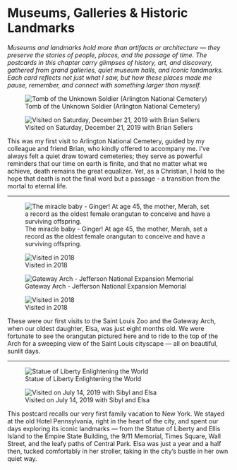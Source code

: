 # Museums, Galleries & Historic Landmarks

*Museums and landmarks hold more than artifacts or architecture — they preserve the stories of people, places, and the passage of time. The postcards in this chapter carry glimpses of history, art, and discovery, gathered from grand galleries, quiet museum halls, and iconic landmarks. Each card reflects not just what I saw, but how these places made me pause, remember, and connect with something larger than myself.*

:::{layout-ncol="2"}
![Tomb of the Unknown Soldier (Arlington National Cemetery)](tomb-of-the-unknown-soldier-front.webp){fig-alt="Photo of the Tomb of the Unknown Soldier with three guards in marching position." group="arlington-brian"}

![Visited on Saturday, December 21, 2019 with Brian Sellers](tomb-of-the-unknown-soldier-back.webp){fig-alt="Back of the postcard with the message as mentioned in the caption." group="arlington-brian"}
:::

This was my first visit to Arlington National Cemetery, guided by my colleague and friend Brian, who kindly offered to accompany me. I’ve always felt a quiet draw toward cemeteries; they serve as powerful reminders that our time on earth is finite, and that no matter what we achieve, death remains the great equalizer. Yet, as a Christian, I hold to the hope that death is not the final word but a passage - a transition from the mortal to eternal life.

---

:::{layout-ncol="2"}
![The miracle baby - Ginger! At age 45, the mother, Merah, set a record as the oldest female orangutan to conceive and have a surviving offspring. ](saintlouis-zoo-front.webp){fig-alt="Photot of Ginger with her mother Merah" group="saintlouis-zoo"}

![Visited in 2018](saintlouis-zoo-back.webp){fig-alt="Back of the postcard with the explanation of the photograph in the front." group="saintlouis-zoo"}
:::


:::{layout-ncol="2"}
![Gateway Arch - Jefferson National Expansion Memorial](saintlouis-gatewayarch-front.webp){fig-alt="Photo of the Jefferson National Expansion Memorial" group="gatewayarch"}

![Visited in 2018](saintlouis-gatewayarch-back.webp){fig-alt="Back of the postcard" group="gatewayarch"}
:::

These were our first visits to the Saint Louis Zoo and the Gateway Arch, when our oldest daughter, Elsa, was just eight months old. We were fortunate to see the orangutan pictured here and to ride to the top of the Arch for a sweeping view of the Saint Louis cityscape — all on beautiful, sunlit days. 

---

:::{layout-ncol="2"}
![Statue of Liberty Enlightening the World](liberty-new-york-front.webp){fig-alt="Photo of the Statue of Liberty" group="liberty"}

![Visited on July 14, 2019 with Sibyl and Elsa](liberty-new-york-back.webp){fig-alt="Back of the postcard" group="liberty"}
:::

This postcard recalls our very first family vacation to New York. We stayed at the old Hotel Pennsylvania, right in the heart of the city, and spent our days exploring its iconic landmarks — from the Statue of Liberty and Ellis Island to the Empire State Building, the 9/11 Memorial, Times Square, Wall Street, and the leafy paths of Central Park. Elsa was just a year and a half then, tucked comfortably in her stroller, taking in the city’s bustle in her own quiet way.
